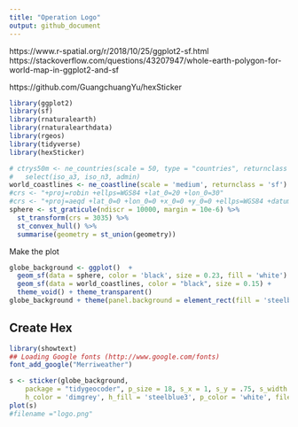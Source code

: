 ```yaml
---
title: "Operation Logo"
output: github_document
---
```


https://www.r-spatial.org/r/2018/10/25/ggplot2-sf.html
https://stackoverflow.com/questions/43207947/whole-earth-polygon-for-world-map-in-ggplot2-and-sf

https://github.com/GuangchuangYu/hexSticker


```r
library(ggplot2)
library(sf)
library(rnaturalearth)
library(rnaturalearthdata)
library(rgeos)
library(tidyverse)
library(hexSticker)
```

```r
# ctrys50m <- ne_countries(scale = 50, type = "countries", returnclass = "sf") %>%
#   select(iso_a3, iso_n3, admin)
world_coastlines <- ne_coastline(scale = 'medium', returnclass = 'sf')
#crs <- "+proj=robin +ellps=WGS84 +lat_0=20 +lon_0=30"
#crs <- "+proj=aeqd +lat_0=0 +lon_0=0 +x_0=0 +y_0=0 +ellps=WGS84 +datum=WGS84 +units=m +no_defs"
sphere <- st_graticule(ndiscr = 10000, margin = 10e-6) %>%
  st_transform(crs = 3035) %>%
  st_convex_hull() %>%
  summarise(geometry = st_union(geometry))
```


Make the plot

```r
globe_background <- ggplot()  +
  geom_sf(data = sphere, color = 'black', size = 0.23, fill = 'white') +
  geom_sf(data = world_coastlines, color = "black", size = 0.15) +
  theme_void() + theme_transparent()
globe_background + theme(panel.background = element_rect(fill = 'steelblue'))
```



## Create Hex

```r
library(showtext)
## Loading Google fonts (http://www.google.com/fonts)
font_add_google("Merriweather")
```


```r
s <- sticker(globe_background,
    package = "tidygeocoder", p_size = 18, s_x = 1, s_y = .75, s_width = 1, s_height = 1, p_family = "Merriweather",
    h_color = 'dimgrey', h_fill = 'steelblue3', p_color = 'white', filename = here::here("man/figures/tidygeocoder_hex.png"))
plot(s)
#filename ="logo.png"
```